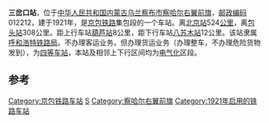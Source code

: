 {{Coord|41.02575700000001|112.931761|type:railwaystation_region:CN_source:GoogleMaps|display=title}}
{{noteTA
|1=zh-cn:始发车次; zh-hk:列車班次;
|2=zh-cn:车次; zh-hk:班次;
}}
{{Infobox China railway station
|车站名称 = 三岔口站
|车站名称拼音 = Sanchakou
|车站地址 = [[内蒙古自治区|内蒙古]][[乌兰察布市|乌兰察布市]][[察哈尔右翼前旗|察哈尔右翼前旗]]
|归属 = [[呼和浩特铁路局|呼和浩特铁路局]]集宁车务段
|车站等级 = [[四等站_(中铁)|四等站]]
|线路 = [[京包铁路|京包铁路]]
|使用状态 = 已撤销
}}
'''三岔口站'''，位于[[中华人民共和国|中华人民共和国]][[内蒙古自治区|内蒙古]][[乌兰察布市|乌兰察布市]][[察哈尔右翼前旗|察哈尔右翼前旗]]，[[邮政编码|邮政编码]]012212，建于1921年，是[[京包铁路|京包铁路]]集包段的一个车站。离[[北京站|北京站]]524[[公里|公里]]，离[[包头站|包头站]]308公里。距上行车站[[葫芦站|葫芦站]]8公里，距下行车站[[八苏木站|八苏木站]]12公里。该站隶属[[呼和浩特铁路局|呼和浩特铁路局]]。不办理客运业务，但办理货运业务（办理整车，不办理危险货物发到），为[[四等站_(中铁)|四等车站]]，本站及相邻上下行区间均为[[电气化|电气化]]区段。

== 参考 ==
<references />

{{start rail box}}
{{s-inop|[[葫芦站|葫芦站]]}}
{{s-line|[[京包铁路|京包铁路]]}}
{{s-inop|[[八苏木站|八苏木站]]}}
{{end box}}
{{京包铁路}}
{{铁路车站小作品}}
{{内蒙古小作品}}

[[Category:京包铁路车站|Category:京包铁路车站]]
[[Category:乌兰察布市铁路车站|S]]
[[Category:察哈尔右翼前旗|Category:察哈尔右翼前旗]]
[[Category:1921年启用的铁路车站|Category:1921年启用的铁路车站]]